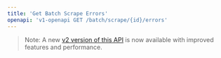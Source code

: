 ```yaml
---
title: 'Get Batch Scrape Errors'
openapi: 'v1-openapi GET /batch/scrape/{id}/errors'
---
```


> Note: A new [v2 version of this API](/api-reference/v2-endpoint/batch-scrape-get-errors) is now available with improved features and performance.
